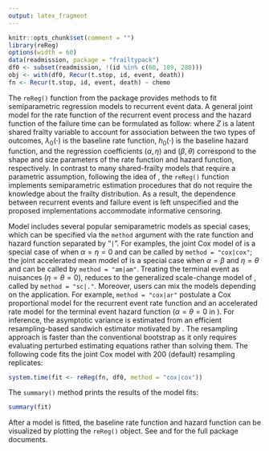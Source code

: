 ```yaml
---
output: latex_fragment
---
```

```R
knitr::opts_chunk$set(comment = "")
library(reReg)
options(width = 60)
data(readmission, package = "frailtypack")
df0 <- subset(readmission, !(id %in% c(60, 109, 280)))
obj <- with(df0, Recur(t.stop, id, event, death))
fn <- Recur(t.stop, id, event, death) ~ chemo
```
	
<!--To evaluate the covariate effect on the recurrent event process
and/or the terminal event, the `reReg()` function from the \pkg{reReg} package
fits semiparametric regression models to recurrent event data.-->
The `reReg()` function from the \pkg{reReg} package provides methods to fit
semiparametric regression models to recurrent event data.
A general joint model for the rate function of the recurrent event process and
the hazard function of the failure time can be formulated as follow: \vspace*{-.5cm}
\begin{equation}
\lambda(t) = Z \lambda_0(te^{X^\top\alpha})e^{X^\top\beta};
h(t) = Z h_0(te^{X^\top\eta})e^{X^\top\theta},
\label{general}
\end{equation}\vspace*{-.1cm}
where $Z$ is a latent shared frailty variable to account for association between the two types of
outcomes, $\lambda_0(\cdot)$ is the baseline rate function,
$h_0(\cdot)$ is the baseline hazard function, and the regression coefficients
$(\alpha, \eta)$ and $(\beta, \theta)$ correspond to the shape and size parameters 
of the rate function and hazard function, respectively.
In contrast to many shared-frailty models that require a parametric assumption,
<!--so that the likelihood method can be used to estimate the joint model,-->
following the idea of \citet{wang2001analyzing},
the `reReg()` function implements semiparametric estimation procedures that do not require the
knowledge about the frailty distribution.
As a result, the dependence between recurrent events and failure event is left unspecified
and the proposed implementations accommodate informative censoring.

Model \eqref{general} includes several popular semiparametric models as special cases,
which can be specified via the `method` argument with the 
rate function and hazard function separated by "`|`".
For examples, the joint Cox model of \citet{huang2004joint} is a special case of
\eqref{general} when $\alpha = \eta = 0$ and can be called by `method = "cox|cox"`;
the joint accelerated mean model of \citet{xu2017joint} is a special case when
$\alpha = \beta$ and $\eta = \theta$ and can be called by `method = "am|am"`.
<!--Another option is `ar` for the accerlated rate model ($\beta = \theta = 0$).-->
<!--When the primary interest is in the covariate effects on the risk of recurrent events and -->
Treating the terminal event as nuisances ($\eta = \theta = 0$),
\eqref{general} reduces to the generalized scale-change model of
\citet{xu2019generalized}, called by `method = "sc|."`.
Moreover, users can mix the models depending on the application.
For example, `method = "cox|ar"` postulate a Cox proportional model for the recurrent event rate
function and an accelerated rate model for the terminal event hazard function
($\alpha = \theta = 0$ in \eqref{general}). 
For inference, the asymptotic variance is estimated from an efficient resampling-based sandwich
estimator motivated by \citet{zeng2008efficient}.
The resampling approach is faster than the conventional bootstrap as it only requires
evaluating perturbed estimating equations rather than solving them.
The following code fits the joint Cox model with 200 (default) resampling replicates:
<!--and the generalized scale-change model, respectively. -->
```R
system.time(fit <- reReg(fn, df0, method = "cox|cox"))
```
The `summary()` method prints the results of the model fits:
```R
summary(fit)
 ```
After a model is fitted, the baseline rate function and hazard function can be visualized
by plotting the `reReg()` object. 
<!--Methods proposed by authors \citet{lin2000semiparametric}, \citet{ghosh2002marginal}, and
\citet{ghosh2003semiparametric} are also implemented in \pkg{reReg}.-->
See \url{wenjie-stat.me/reda/} and \url{www.sychiou.com/reReg/}
for the full package documents.

